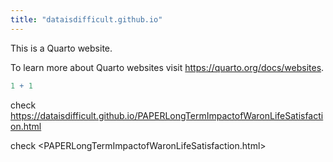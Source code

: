 ```yaml
---
title: "dataisdifficult.github.io"
---
```


This is a Quarto website.

To learn more about Quarto websites visit <https://quarto.org/docs/websites>.

```r
1 + 1
```
check <https://dataisdifficult.github.io/PAPERLongTermImpactofWaronLifeSatisfaction.html>

check <PAPERLongTermImpactofWaronLifeSatisfaction.html>
